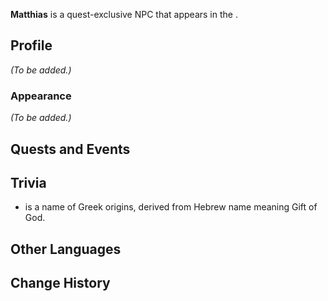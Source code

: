 {{Meta
<!-- Remove this template after adding the missing info -->
|missing_NPC_profile  = yes
<!--
|missing_NPC_idle     = yes
|missing_NPC_dialogue = yes
-->
}}
{{Character Infobox
|type             = Quest NPC
|image            = NPC Matthias.png
|realname         = <!-- Optional, if different from in-game name -->
|deceased         = <!-- Past (for deceased prior to events of the game) or free response -->
|region           = <!-- Character's home/main nation -->
|location         = Natlan
|affiliation      = Treasure Hoarders
|title            = Eight-Hands

|ancestry         = <!-- Clan/family -->
|father           = 
|mother           = 
|spouse           = 
|sibling          = 
|child            = 
|relative         = 

|voiceEN          = 
|voiceCN          = 
|voiceJP          = 
|voiceKR          = 
}}
'''Matthias''' is a quest-exclusive NPC that appears in the {{Quest| I, Flame Bearer}}.
<!--
==Location==
{{subst:#tag:gallery|
NPC Location {{subst:#titleparts:{{subst:PAGENAME}}}}.png{{subst:!}}{{subst:#titleparts:{{subst:PAGENAME}}}}'s location
NPC Location {{subst:#titleparts:{{subst:PAGENAME}}}} Context.png{{subst:!}}Additional context
}}
-->
==Profile==
<!--Detailed story/lore information goes here.-->
''(To be added.)''

===Appearance===
<!--Keep appearance section short and concise. Limit to 2 paragraphs with 3-4 sentences each.-->
''(To be added.)''

==Quests and Events==
{{Quests and Events}}
<!--
==Idle Quotes==
{{Dialogue Start}}
:{{DIcon|Idle}} {{Tx}}
::{{A|VO {{subst:#titleparts:{{subst:PAGENAME}}}} 01.ogg}} "{{Tx}}"
{{Dialogue End}}

==Dialogue==
{{Dialogue Start}}
:'''{{subst:#titleparts:{{subst:PAGENAME}}}}:''' 
:{{DIcon}}
{{Dialogue End}}

==Event Dialogue==
===Event Name===
{{Dialogue Start}}
:'''{{subst:#titleparts:{{subst:PAGENAME}}}}:'''
{{Dialogue End}}
-->
==Trivia==
* {{w|Matthias}} is a name of Greek origins, derived from Hebrew name {{w|Mattityahu}} meaning Gift of God.
==Other Languages==
{{Other Languages|default_hidden=1
|en      = Matthias
|zhs     = 马蒂亚斯
|zhs_rm  = Mǎdìyàsī
|zht     = 馬蒂亞斯
|zht_rm  = Mǎdìyàsī
|ja      = マティアス
|ja_rm   = Matiasu
|ko      = 마티아스
|es      = Matías
|fr      = Matthias
|ru      = Матиас
|th      = Matthias
|vi      = Matthias
|de      = Matthias
|id      = Matthias
|pt      = Matthias
|tr      = Matthias
|it      = Matthias
}}

==Change History==
{{Change History|5.0}}
<!--
==References==
{{Reflist}}
-->